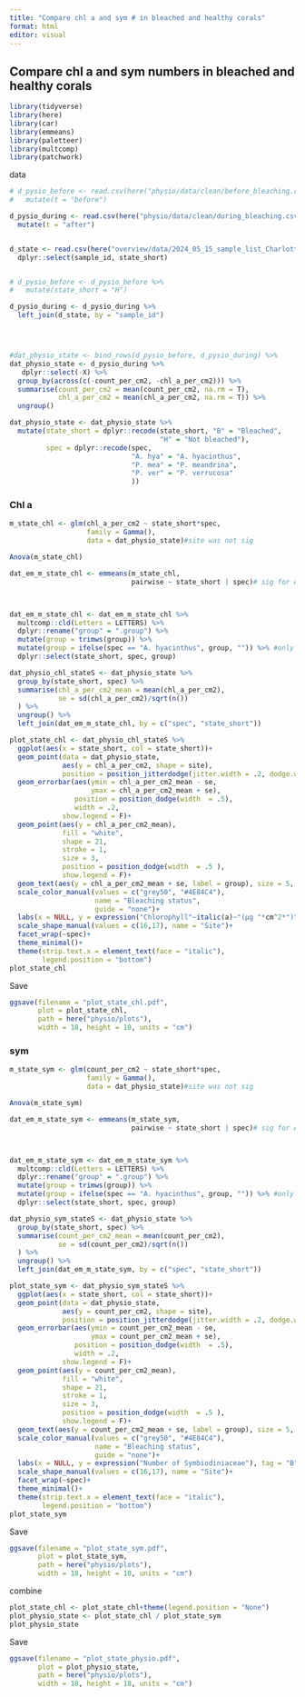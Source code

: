 ```yaml
---
title: "Compare chl a and sym # in bleached and healthy corals"
format: html
editor: visual
---
```


## Compare chl a and sym numbers in bleached and healthy corals

```r
library(tidyverse)
library(here)
library(car)
library(emmeans)
library(paletteer)
library(multcomp)
library(patchwork)
```

data

```r
# d_pysio_before <- read.csv(here("physio/data/clean/before_bleaching.csv"),) %>% 
#   mutate(t = "before")

d_pysio_during <- read.csv(here("physio/data/clean/during_bleaching.csv")) %>% 
  mutate(t = "after")


d_state <- read.csv(here("overview/data/2024_05_15_sample_list_Charlotte.csv")) %>% 
  dplyr::select(sample_id, state_short)


# d_pysio_before <- d_pysio_before %>% 
#   mutate(state_short = "H")

d_pysio_during <- d_pysio_during %>% 
  left_join(d_state, by = "sample_id")




#dat_physio_state <- bind_rows(d_pysio_before, d_pysio_during) %>% 
dat_physio_state <- d_pysio_during %>% 
   dplyr::select(-X) %>% 
  group_by(across(c(-count_per_cm2, -chl_a_per_cm2))) %>% 
  summarise(count_per_cm2 = mean(count_per_cm2, na.rm = T),
            chl_a_per_cm2 = mean(chl_a_per_cm2, na.rm = T)) %>% 
  ungroup()
```

```r
dat_physio_state <- dat_physio_state %>% 
  mutate(state_short = dplyr::recode(state_short, "B" = "Bleached",
                                     "H" = "Not bleached"),
         spec = dplyr::recode(spec, 
                              "A. hya" = "A. hyacinthus",
                              "P. mea" = "P. meandrina",
                              "P. ver" = "P. verrucosa"
                              ))

```

### Chl a

```r
m_state_chl <- glm(chl_a_per_cm2 ~ state_short*spec, 
                   family = Gamma(),
                   data = dat_physio_state)#site was not sig
```

```r
Anova(m_state_chl)
```

```r


dat_em_m_state_chl <- emmeans(m_state_chl, 
                              pairwise ~ state_short | spec)# sig for A. hya



dat_em_m_state_chl <- dat_em_m_state_chl %>% 
  multcomp::cld(Letters = LETTERS) %>% 
  dplyr::rename("group" = ".group") %>% 
  mutate(group = trimws(group)) %>% 
  mutate(group = ifelse(spec == "A. hyacinthus", group, "")) %>% #only keep A.hya
  dplyr::select(state_short, spec, group)
```

```r
dat_physio_chl_stateS <- dat_physio_state %>% 
  group_by(state_short, spec) %>% 
  summarise(chl_a_per_cm2_mean = mean(chl_a_per_cm2),
            se = sd(chl_a_per_cm2)/sqrt(n())
  ) %>% 
  ungroup() %>% 
  left_join(dat_em_m_state_chl, by = c("spec", "state_short"))
```

```r
plot_state_chl <- dat_physio_chl_stateS %>% 
  ggplot(aes(x = state_short, col = state_short))+
  geom_point(data = dat_physio_state, 
             aes(y = chl_a_per_cm2, shape = site), 
             position = position_jitterdodge(jitter.width = .2, dodge.width = .5))+
  geom_errorbar(aes(ymin = chl_a_per_cm2_mean - se, 
                    ymax = chl_a_per_cm2_mean + se),
                position = position_dodge(width  = .5),
                width = .2, 
             show.legend = F)+
  geom_point(aes(y = chl_a_per_cm2_mean), 
             fill = "white",
             shape = 21,
             stroke = 1,
             size = 3,
             position = position_dodge(width  = .5 ), 
             show.legend = F)+
  geom_text(aes(y = chl_a_per_cm2_mean + se, label = group), size = 5, vjust = -.8, col = "black")+
  scale_color_manual(values = c("grey50", "#4E84C4"), 
                     name = "Bleaching status",
                     guide = "none")+
  labs(x = NULL, y = expression("Chlorophyll"~italic(a)~"(µg "*cm^2*")"), tag = "A")+
  scale_shape_manual(values = c(16,17), name = "Site")+
  facet_wrap(~spec)+
  theme_minimal()+
  theme(strip.text.x = element_text(face = "italic"),
        legend.position = "bottom")
plot_state_chl
```

Save
```r
ggsave(filename = "plot_state_chl.pdf",
       plot = plot_state_chl, 
       path = here("physio/plots"),
       width = 18, height = 10, units = "cm")
```


### sym

```r
m_state_sym <- glm(count_per_cm2 ~ state_short*spec, 
                   family = Gamma(),
                   data = dat_physio_state)#site was not sig
```

```r
Anova(m_state_sym)
```

```r


dat_em_m_state_sym <- emmeans(m_state_sym, 
                              pairwise ~ state_short | spec)# sig for A. hya



dat_em_m_state_sym <- dat_em_m_state_sym %>% 
  multcomp::cld(Letters = LETTERS) %>% 
  dplyr::rename("group" = ".group") %>% 
  mutate(group = trimws(group)) %>% 
  mutate(group = ifelse(spec == "A. hyacinthus", group, "")) %>% #only keep A.hya
  dplyr::select(state_short, spec, group)
```

```r
dat_physio_sym_stateS <- dat_physio_state %>% 
  group_by(state_short, spec) %>% 
  summarise(count_per_cm2_mean = mean(count_per_cm2),
            se = sd(count_per_cm2)/sqrt(n())
  ) %>% 
  ungroup() %>% 
  left_join(dat_em_m_state_sym, by = c("spec", "state_short"))
```

```r
plot_state_sym <- dat_physio_sym_stateS %>% 
  ggplot(aes(x = state_short, col = state_short))+
  geom_point(data = dat_physio_state, 
             aes(y = count_per_cm2, shape = site), 
             position = position_jitterdodge(jitter.width = .2, dodge.width = .5))+
  geom_errorbar(aes(ymin = count_per_cm2_mean - se, 
                    ymax = count_per_cm2_mean + se),
                position = position_dodge(width  = .5),
                width = .2, 
             show.legend = F)+
  geom_point(aes(y = count_per_cm2_mean), 
             fill = "white",
             shape = 21,
             stroke = 1,
             size = 3,
             position = position_dodge(width  = .5 ), 
             show.legend = F)+
  geom_text(aes(y = count_per_cm2_mean + se, label = group), size = 5, vjust = -.8, col = "black")+
  scale_color_manual(values = c("grey50", "#4E84C4"), 
                     name = "Bleaching status",
                     guide = "none")+
  labs(x = NULL, y = expression("Number of Symbiodiniaceae"), tag = "B")+
  scale_shape_manual(values = c(16,17), name = "Site")+
  facet_wrap(~spec)+
  theme_minimal()+
  theme(strip.text.x = element_text(face = "italic"),
        legend.position = "bottom")
plot_state_sym
```

Save
```r
ggsave(filename = "plot_state_sym.pdf",
       plot = plot_state_sym, 
       path = here("physio/plots"),
       width = 18, height = 10, units = "cm")
```

combine

```r
plot_state_chl <- plot_state_chl+theme(legend.position = "None")
plot_physio_state <- plot_state_chl / plot_state_sym
plot_physio_state
```


Save
```r
ggsave(filename = "plot_state_physio.pdf",
       plot = plot_physio_state, 
       path = here("physio/plots"),
       width = 18, height = 18, units = "cm")
```